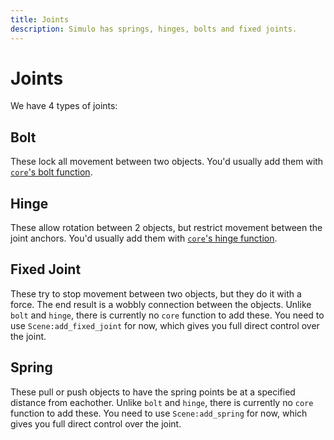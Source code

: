 ```yaml
---
title: Joints
description: Simulo has springs, hinges, bolts and fixed joints.
---
```


# Joints

We have 4 types of joints:

## Bolt

These lock all movement between two objects. You'd usually add them with [`core`'s bolt function](/api/core).

## Hinge

These allow rotation between 2 objects, but restrict movement between the joint anchors. You'd usually add them with [`core`'s hinge function](/api/core).

## Fixed Joint

These try to stop movement between two objects, but they do it with a force. The end result is a wobbly connection between the objects. Unlike `bolt` and `hinge`, there is currently no `core` function to add these. You need to use `Scene:add_fixed_joint` for now, which gives you full direct control over the joint.

## Spring

These pull or push objects to have the spring points be at a specified distance from eachother. Unlike `bolt` and `hinge`, there is currently no `core` function to add these. You need to use `Scene:add_spring` for now, which gives you full direct control over the joint.